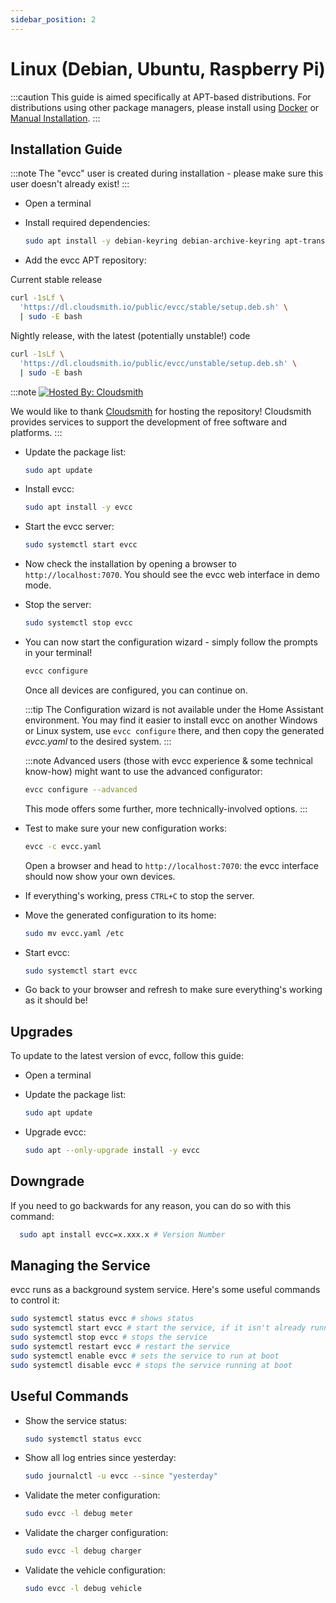 ```yaml
---
sidebar_position: 2
---
```



# Linux (Debian, Ubuntu, Raspberry Pi)

:::caution
This guide is aimed specifically at APT-based distributions. For distributions using other package managers, please install using [Docker](docker) or [Manual Installation](manual).
:::

## Installation Guide

:::note
The "evcc" user is created during installation - please make sure this user doesn't already exist!
:::

- Open a terminal
- Install required dependencies:

  ```sh
  sudo apt install -y debian-keyring debian-archive-keyring apt-transport-https curl
  ```

- Add the evcc APT repository:

<Tabs groupId="release-type">
  <TabItem value="Release" label="Release" default>
  Current stable release

```sh
curl -1sLf \
  'https://dl.cloudsmith.io/public/evcc/stable/setup.deb.sh' \
  | sudo -E bash
```

  </TabItem>
  <TabItem value="Nightly" label="Nightly">
  Nightly release, with the latest (potentially unstable!) code

```sh
curl -1sLf \
  'https://dl.cloudsmith.io/public/evcc/unstable/setup.deb.sh' \
  | sudo -E bash
```

  </TabItem>
</Tabs>

:::note
[![Hosted By: Cloudsmith](https://img.shields.io/badge/OSS%20hosting%20by-cloudsmith-blue?logo=cloudsmith&style=flat-square)](https://cloudsmith.com)

We would like to thank [Cloudsmith](https://cloudsmith.com) for hosting the repository!
Cloudsmith provides services to support the development of free software and platforms.
:::

- Update the package list:

  ```sh
  sudo apt update
  ```

- Install evcc:

  ```sh
  sudo apt install -y evcc
  ```

- Start the evcc server:

  ```sh
  sudo systemctl start evcc
  ```

- Now check the installation by opening a browser to `http://localhost:7070`. You should see the evcc web interface in demo mode.

- Stop the server:

  ```sh
  sudo systemctl stop evcc
  ```

- You can now start the configuration wizard - simply follow the prompts in your terminal!

  ```sh
  evcc configure
  ```

  Once all devices are configured, you can continue on.

  :::tip
  The Configuration wizard is not available under the Home Assistant environment.
  You may find it easier to install evcc on another Windows or Linux system, use `evcc configure` there, and then copy the generated _evcc.yaml_ to the desired system.
  :::

  :::note
  Advanced users (those with evcc experience & some technical know-how) might want to use the advanced configurator:

  ```sh
  evcc configure --advanced
  ```

  This mode offers some further, more technically-involved options.
  :::

- Test to make sure your new configuration works:

  ```sh
  evcc -c evcc.yaml
  ```

  Open a browser and head to `http://localhost:7070`: the evcc interface should now show your own devices.

- If everything's working, press `CTRL+C` to stop the server.

- Move the generated configuration to its home:

  ```sh
  sudo mv evcc.yaml /etc
  ```

- Start evcc:

  ```sh
  sudo systemctl start evcc
  ```

- Go back to your browser and refresh to make sure everything's working as it should be!

## Upgrades

To update to the latest version of evcc, follow this guide:

- Open a terminal
- Update the package list:

  ```sh
  sudo apt update
  ```

- Upgrade evcc:

  ```sh
  sudo apt --only-upgrade install -y evcc
  ```

## Downgrade

If you need to go backwards for any reason, you can do so with this command:

```sh
  sudo apt install evcc=x.xxx.x # Version Number
```

## Managing the Service

evcc runs as a background system service. Here's some useful commands to control it:

```sh
sudo systemctl status evcc # shows status
sudo systemctl start evcc # start the service, if it isn't already running
sudo systemctl stop evcc # stops the service
sudo systemctl restart evcc # restart the service
sudo systemctl enable evcc # sets the service to run at boot
sudo systemctl disable evcc # stops the service running at boot
```

## Useful Commands

- Show the service status:

  ```sh
  sudo systemctl status evcc
  ```

- Show all log entries since yesterday:

  ```sh
  sudo journalctl -u evcc --since "yesterday"
  ```

- Validate the meter configuration:

  ```sh
  sudo evcc -l debug meter
  ```

- Validate the charger configuration:

  ```sh
  sudo evcc -l debug charger
  ```

- Validate the vehicle configuration:

  ```sh
  sudo evcc -l debug vehicle
  ```
